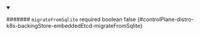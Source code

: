 
<details className="config-field" data-expandable="false" open>
<summary>

####### `migrateFromSqlite` <span className="config-field-required" data-required="false">required</span> <span className="config-field-type">boolean</span> <span className="config-field-default">false</span> <span className="config-field-enum"></span> {#controlPlane-distro-k8s-backingStore-embeddedEtcd-migrateFromSqlite}



</summary>



</details>
